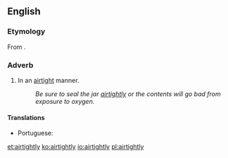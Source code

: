 ==English==

===Etymology===
From {{suffix|airtight|ly|lang=en}}.

===Adverb===
{{en-adv}}

# In an [[airtight]] manner.
#: ''Be sure to seal the jar [[airtightly]] or the contents will go bad from exposure to oxygen.''

====Translations====
{{trans-top|in an airtight manner}}
* Portuguese: {{t|pt|hermeticamente}}
{{trans-mid}}
{{trans-bottom}}

[[et:airtightly]]
[[ko:airtightly]]
[[io:airtightly]]
[[pl:airtightly]]